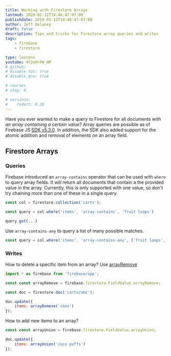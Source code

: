 ```yaml
---
title: Working with Firestore Arrays
lastmod: 2020-02-12T14:46:47-07:00
publishdate: 2019-02-12T14:46:47-07:00
author: Jeff Delaney
draft: false
description: Tips and tricks for Firestore array queries and writes
tags: 
    - firebase
    - firestore

type: lessons
youtube: 4t2eHrFW_0M
# github: 
# disable_toc: true
# disable_qna: true

# courses
# step: 0

# versions:
#    rxdart: 0.20
---
```


Have you ever wanted to make a query to Firestore for all documents *with an array containing a certain value*? Array queries are possible as of Firebase JS [SDK v5.3.0](https://firebase.google.com/support/release-notes/js). In addition, the SDK also added support for the atomic addition and removal of elements on an array field. 
 

## Firestore Arrays 

### Queries

Firebase introduced an `array-contains` operator that can be used with `where` to query array fields. It will return all documents that contain a the provided value in the array. Currently, this is only supported with one value, so don't try chaining more than one of these in a single query. 

```js
const col = firestore.collection('carts');

const query = col.where('items', 'array-contains', 'fruit loops')

query.get(...)
```

Use `array-contains-any` to query a list of many possible matches. 

```js
const query = col.where('items', 'array-contains-any', ['fruit loops', 'corn-pops', 'wheaties'])
```

### Writes

How to delete a specific item from an array? Use [arrayRemove](https://firebase.google.com/docs/reference/android/com/google/firebase/firestore/FieldValue.html#public-static-fieldvalue-arrayremove-object...-elements)

```js
import * as firebase from 'firebase/app';

const const arrayRemove = firebase.firestore.FieldValue.arrayRemove;

const doc = firestore.doc('carts/abc');

doc.update({
    items: arrayRemove('chex')
});
```

How to add new items to an array? 


```js
const const arrayUnion = firebase.firestore.FieldValue.arrayUnion;

doc.update({
    items: arrayUnion('coco puffs')
});
```
